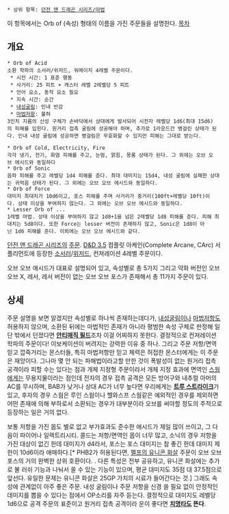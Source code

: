  * 상위 항목: [[던전 앤 드래곤 시리즈/마법]]

이 항목에서는 Orb of (속성) 형태의 이름을 가진 주문들을 설명한다.
[[목차]]
== 개요 ==
 * Orb of Acid
 소환 학파의 소서러/위저드, 워메이지 4레벨 주문이다.
  * 시전 시간: 1 표준 행동
  * 사거리: 25 피트 + 캐스터 레벨 2레벨당 5 피트
  * 언어 요소, 동작 요소 필요 
  * 지속 시간: 순간
  * [[내성굴림]]: 인내 반감
  * [[마법저항]]: 불허
 3인치 지름의 산성 구체가 손바닥에서 상대에게 발사되어 시전자 레벨당 1d6(최대 15d6)의 피해를 입힌다. 원거리 접촉 굴림에 성공해야 하며, 추가로 1라운드간 병걸린 상태가 된다. 인내 내성 굴림에 성공하면 병걸림은 무효화할 수 있지만 피해는 그대로 받는다.

 * Orb of Cold, Electricity, Fire 
 각각 냉기, 전기, 화염 피해를 주고, 눈멈, 얽힘, 몽롱 상태가 된다. 그 외에는 오브 오브 에시드와 동일하다
 * Orb of Sonic
 음파 피해를 주고 레벨당 1d4 피해를 준다. 최대 대미지는 15d4, 내성 굴림에 실패한 상대는 귀먹음 상태가 된다. 그 외에는 오브 오브 에시드와 동일하다.
 * Orb of Force
 대미지 최대치가 10d6이고, 포스 피해를 주며 사거리가 중거리(100ft+레벨당 10ft)이다. 상태 이상을 부여하지 않는다. 그 외에는 오브 오브 에시드와 동일하다.
 * Lesser Orb of ...
 1레벨 마법. 상태 이상을 부여하지 않고 1d8+1을 넘은 2레벨당 1d8 피해를 준다. 피해 최대치는 5d8이다. 또한 Force는 lesser 버전이 존재하지 않고, Sonic은 1d8이 아닌 1d6 피해를 준다. 이외에는 오브 오브 에시드와 같다.

[[던전 앤 드래곤 시리즈]]의 [[던전 앤 드래곤 시리즈/마법|주문]]. [[D&D 3.5]] 컴플릿 아케인(Complete Arcane, CArc) 서플리먼트에 등장한 [[소서러(던전 앤 드래곤 시리즈)|소서러]]/[[위저드(던전 앤 드래곤 시리즈)|위저드]], 컨져레이션 4레벨 주문이다.

오브 오브 애시드가 대표로 설명되어 있고, 속성별로 총 5가지 그리고 약화 버전인 오브 오브 X, 레서, 레서 버전이 없는 오브 오브 포스가 존재해서 총 11가지 주문이 있다.

== 상세 ==
주문 설명을 보면 알겠지만 속성별로 하나씩 존재하는데다가, [[내성굴림]]이나 [[마법저항]]도 허용하지 않으며, 소환된 뒤에는 마법적인 존재가 아니라 평범한 속성 구체로 판정해 일단 밖에서 던졌다면 '''[[안티매직 필드]]'''조차 이걸 어찌하지 못한다. 결정적으로 컨져레이션 학파의 주문이다! 이보케이션이 버려지는 강력한 이유 중 하나. 그리고 주문 저항/면역 믿고 깝죽거리는 몬스터들, 특히 마법저항만 믿고 체력은 허접한 몬스터에게는 이 주문은 재앙이다. 그나마 몇 안 되는 파해법이라고할 만한 것이 폭발성이 없는 원거리 접촉 공격이라 피할 수는 있다는 점과 개체 지정형 주문이라서 개체 지정 효과에 면역인 [[스웜]]에게는 무용지물이라는 점인데 전자의 경우 접촉 공격은 모든 방어구와 내추럴 아머의 AC를 무시하며, BAB가 낮거나 상대 AC가 너무 높다면 우리에게는 '''[[트루 스트라이크]]'''가 있고, 후자의 경우 스웜은 루인 스웜이나 헬와스프 스웜같은 예외적인 경우를 제외하면 어떤 존재에 의해 부하로서 소환되는 경우가 대부분이라 오브를 써야할 정도의 주적으로 등장하는 일은 거의 없다.

보통 저항을 가진 몹도 별로 없고 부가효과도 준수한 애시드가 제일 많이 쓰이고, 그 다음이 파이어나 일렉트리시티. 콜드는 저항/면역인 몹이 너무 많고, 소닉의 경우 저항을 가진 대상이 없긴 한데 대미지가 d4라서, 포스는 포스 대미지는 참 좋긴 한데 대미지 제한이 10d6이라 애매하다.[* PHB2가 허용된다면, [[멜프의 유니콘 화살]] 주문이 오브 오브 포스의 거의 완벽한 상위 호환이다. . 다른 특성은 전부 공유하고, 유니콘 화살에는 추가로 불 러쉬 기능과 나눠서 쏠 수 있는 기능이 있으며, 평균 대미지도 35점 대 37.5점으로 앞선다. 유일한 문제는 유니콘 화살은 25GP 가치의 시료가 들어간다는 것.] 그래도 속성에 관계없이 아주 좋은 주문. 내성 굴림이나 주문 저항을 신경 쓸 필요 없이 안정적인 데미지를 뽑을 수 있다는 점에서 OP소리를 자주 듣는다. 결정적으로 대미지도 레벨당 1d6으로 공격 주문의 표준이고 원거리 접촉 공격이라 운이 좋다면 '''[[치명타]]도 뜬다'''.
